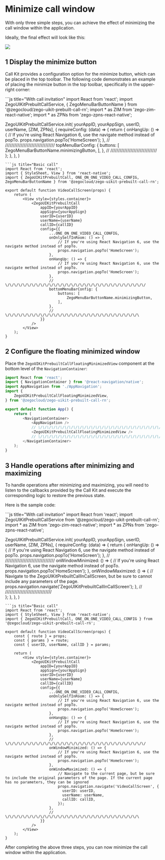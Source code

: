# Minimize call window

With only three simple steps, you can achieve the effect of minimizing the call window within the application. 

Ideally, the final effect will look like this:

<Frame width="300" height="auto" caption="">
  <img src="https://doc-media.zego.im/sdk-doc/Pics/ZegoUIKit/Flutter/call/call_mini.gif" />
</Frame>

## 1 Display the minimize button

Call Kit provides a configuration option for the minimize button, which can be placed in the top toolbar. The following code demonstrates an example of placing the minimize button in the top toolbar, specifically in the upper-right corner:

<CodeGroup>
```js title="With call invitation"
import React from 'react';
import ZegoUIKitPrebuiltCallService, { ZegoMenuBarButtonName } from '@zegocloud/zego-uikit-prebuilt-call-rn';
import * as ZIM from 'zego-zim-react-native';
import * as ZPNs from 'zego-zpns-react-native';

ZegoUIKitPrebuiltCallService.init(
    yourAppID,
    yourAppSign,
    userID,
    userName,
    [ZIM, ZPNs],
    {
        requireConfig: (data) => {
            return {
                onHangUp: () => {
                        // If you're using React Navigation 6, use the navigate method instead of popTo.
                        props.navigation.popTo('HomeScreen');
                },
                // \/\/\/\/\/\/\/\/\/\/\/\/\/\/\/\/\/\/\/\/\/\/\/\/\/\/\/\/\/\/\/\/
                topMenuBarConfig: {
                    buttons: [
                        ZegoMenuBarButtonName.minimizingButton,
                    ],
                },
                // \/\/\/\/\/\/\/\/\/\/\/\/\/\/\/\/\/\/\/\/\/\/\/\/\/\/\/\/\/\/\
            };
        },
    },
)
```
```js title="Basic call"
import React from 'react';
import { StyleSheet, View } from 'react-native';
import { ZegoUIKitPrebuiltCall, ONE_ON_ONE_VIDEO_CALL_CONFIG, ZegoMenuBarButtonName } from '@zegocloud/zego-uikit-prebuilt-call-rn';

export default function VideoCallScreen(props) {
    return (
        <View style={styles.container}>
            <ZegoUIKitPrebuiltCall
                appID={yourAppID}
                appSign={yourAppSign}
                userID={userID}
                userName={userName}
                callID={callID}
                config={{
                    ...ONE_ON_ONE_VIDEO_CALL_CONFIG,
                    onOnlySelfInRoom: () => {
                        // If you're using React Navigation 6, use the navigate method instead of popTo.
                        props.navigation.popTo('HomeScreen');
                    },
                    onHangUp: () => {
                        // If you're using React Navigation 6, use the navigate method instead of popTo.
                        props.navigation.popTo('HomeScreen');
                    },
                    // \/\/\/\/\/\/\/\/\/\/\/\/\/\/\/\/\/\/\/\/\/\/\/\/\/\/\/\/\/\/\/\/
                    bottomMenuBarConfig: {
                        buttons: [
                            ZegoMenuBarButtonName.minimizingButton,
                        ],
                    },
                    // \/\/\/\/\/\/\/\/\/\/\/\/\/\/\/\/\/\/\/\/\/\/\/\/\/\/\/\/\/\/\
                }}
            />
        </View>
    );
}
```
</CodeGroup>

## 2 Configure the floating minimized window

Place the `ZegoUIKitPrebuiltCallFloatingMinimizedView` component at the bottom level of the `NavigationContainer`:


```js
import React from 'react';
import { NavigationContainer } from '@react-navigation/native';
import AppNavigation from './AppNavigation';
import {
    ZegoUIKitPrebuiltCallFloatingMinimizedView,
} from '@zegocloud/zego-uikit-prebuilt-call-rn';

export default function App() {
    return (
        <NavigationContainer>
            <AppNavigation />
            // \/\/\/\/\/\/\/\/\/\/\/\/\/\/\/\/\/\/\/\/\/\/\/\/\/\/\/\/\/\/\/\/
            <ZegoUIKitPrebuiltCallFloatingMinimizedView />
            // \/\/\/\/\/\/\/\/\/\/\/\/\/\/\/\/\/\/\/\/\/\/\/\/\/\/\/\/\/\/\/\/
        </NavigationContainer>
    );
}
```

## 3 Handle operations after minimizing and maximizing

To handle operations after minimizing and maximizing, you will need to listen to the callbacks provided by the Call Kit and execute the corresponding logic to restore the previous state.

Here is the sample code:

<CodeGroup>
```js title="With call invitation"
import React from 'react';
import ZegoUIKitPrebuiltCallService from '@zegocloud/zego-uikit-prebuilt-call-rn';
import * as ZIM from 'zego-zim-react-native';
import * as ZPNs from 'zego-zpns-react-native';

ZegoUIKitPrebuiltCallService.init(
    yourAppID,
    yourAppSign,
    userID,
    userName,
    [ZIM, ZPNs],
    {
        requireConfig: (data) => {
            return {
                onHangUp: () => {
                    // If you're using React Navigation 6, use the navigate method instead of popTo.
                    props.navigation.popTo('HomeScreen');
                },
                // \/\/\/\/\/\/\/\/\/\/\/\/\/\/\/\/\/\/\/\/\/\/\/\/\/\/\/\/\/\/\/\/
                onWindowMinimized: () => {
                    // If you're using React Navigation 6, use the navigate method instead of popTo.
                    props.navigation.popTo('HomeScreen');
                },
                onWindowMaximized: () => {
                    // Navigate to the ZegoUIKitPrebuiltCallInCallScreen, but be sure to cannot include any parameters of the page.
                    props.navigation.navigate('ZegoUIKitPrebuiltCallInCallScreen');
                },
                // \/\/\/\/\/\/\/\/\/\/\/\/\/\/\/\/\/\/\/\/\/\/\/\/\/\/\/\/\/\/\
            };
        },
    },
)
```
```js title="Basic call"
import React from 'react';
import { StyleSheet, View } from 'react-native';
import { ZegoUIKitPrebuiltCall, ONE_ON_ONE_VIDEO_CALL_CONFIG } from '@zegocloud/zego-uikit-prebuilt-call-rn';

export default function VideoCallScreen(props) {
    const { route } = props;
    const { params } = route;
    const { userID, userName, callID } = params;

    return (
        <View style={styles.container}>
            <ZegoUIKitPrebuiltCall
                appID={yourAppID}
                appSign={yourAppSign}
                userID={userID}
                userName={userName}
                callID={callID}
                config={{
                    ...ONE_ON_ONE_VIDEO_CALL_CONFIG,
                    onOnlySelfInRoom: () => {
                        // If you're using React Navigation 6, use the navigate method instead of popTo.
                        props.navigation.popTo('HomeScreen');
                    },
                    onHangUp: () => {
                        // If you're using React Navigation 6, use the navigate method instead of popTo.
                        props.navigation.popTo('HomeScreen');
                    },
                    // \/\/\/\/\/\/\/\/\/\/\/\/\/\/\/\/\/\/\/\/\/\/\/\/\/\/\/\/\/\/\/\/
                    onWindowMinimized: () => {
                        // If you're using React Navigation 6, use the navigate method instead of popTo.
                        props.navigation.popTo('HomeScreen');
                    },
                    onWindowMaximized: () => {
                        // Navigate to the current page, but be sure to include the original parameters of the page. If the current page has no parameters, they can be ignored
                        props.navigation.navigate('VideoCallScreen', {
                          userID: userID,
                          userName: userName,
                          callID: callID,
                        });
                    },
                    // \/\/\/\/\/\/\/\/\/\/\/\/\/\/\/\/\/\/\/\/\/\/\/\/\/\/\/\/\/\/\
                }}
            />
        </View>
    );
}
```
</CodeGroup>



After completing the above three steps, you can now minimize the call window within the application.
